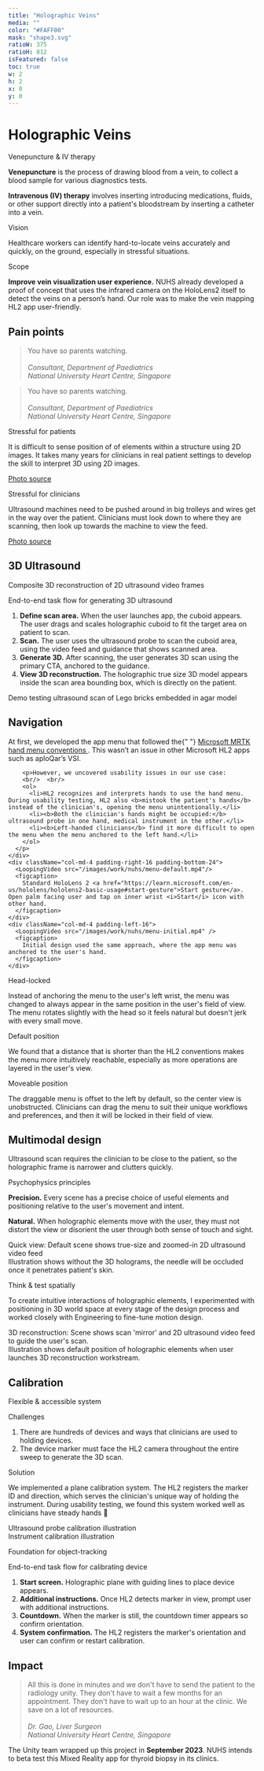 ```yaml
---
title: "Holographic Veins"
media: ""
color: "#FAFF00"
mask: "shape3.svg"
ratioW: 375
ratioH: 812
isFeatured: false
toc: true
w: 2
h: 2
x: 0
y: 0
---
```


<PostLayout>

# Holographic Veins

</PostLayout>

<div className="row d-flex justify-content-between">

<div className="col-md-4 pe-md-4">
  <p className="lesson-header">Venepuncture & IV therapy</p>
  <p>
    <b>Venepuncture</b> is the process of drawing blood from a vein, to collect
    a blood sample for various diagnostics tests.
  </p>
  <p>
    <b>Intravenous (IV) therapy</b> involves inserting introducing medications,
    fluids, or other support directly into a patient's bloodstream by inserting
    a catheter into a vein.
  </p>
</div>

<div className="col-md-4 px-md-4">
  <p className="lesson-header">Vision</p>
  <p>
    Healthcare workers can identify hard-to-locate veins accurately and quickly,
    on the ground, especially in stressful situations.
  </p>
</div>

<div className="col-md-4 ps-md-4">
  <p className="lesson-header">Scope</p>
  <p>
    <b>Improve vein visualization user experience.</b> NUHS already developed a
    proof of concept that uses the infrared camera on the HoloLens2 itself to
    detect the veins on a person’s hand. Our role was to make the vein mapping
    HL2 app user-friendly.
  </p>
</div>

</div>

<div className="row d-flex justify-content-between">
  <div className="row d-flex">
    <h2 id="pain-points">Pain points</h2>
    <div className="col-md-4 padding-right-24">
      <div className="margin-top-60"></div>
      <BlockQuote>
        You have so parents watching.
        <br />
        <br />
        <em className="text-muted small">
          Consultant, Department of Paediatrics
          <br />
          National University Heart Centre, Singapore
        </em>
      </BlockQuote>
      <div className="padding-bottom-24"></div>
      <BlockQuote>
        You have so parents watching.
        <br />
        <br />
        <em className="text-muted small">
          Consultant, Department of Paediatrics
          <br />
          National University Heart Centre, Singapore
        </em>
      </BlockQuote>
    </div>
    <div className="col-md-4 padding-right-24">
      <p className="lesson-header">Stressful for patients</p>
      <MarkdownImage
        src="/images/work/vm/childhand.jpeg"
        width="600px"
        height="400px"
        layout="fill"
      />
      <p className="padding-top-16">
        It is difficult to sense position of of elements within a structure
        using 2D images. It takes many years for clinicians in real patient
        settings to develop the skill to interpret 3D using 2D images.
      </p>
      <figcaption>
        <a href="https://depositphotos.com/photo/doctor-checking-radial-pulse-young-asian-girl-who-visit-hospital-406592490.html">
          Photo source
        </a>
      </figcaption>
    </div>
    <div className="col-md-4 padding-left-24 padding-bottom-24">
      <p className="lesson-header">Stressful for clinicians</p>
      <MarkdownImage
        src="/images/work/vm/emergency.jpeg"
        width="600px"
        height="400px"
        layout="fill"
      />
      <p className="padding-top-16">
        Ultrasound machines need to be pushed around in big trolleys and wires
        get in the way over the patient. Clinicians must look down to where they
        are scanning, then look up towards the machine to view the feed.
      </p>
      <figcaption>
        <a href="https://www.nib.com.au/the-checkup/how-much-does-it-cost-to-call-an-ambulance">
          Photo source
        </a>
      </figcaption>
    </div>
  </div>
</div>

<div className="container-fluid margin-top-36">
<h2 id="3d-ultrasound">3D Ultrasound</h2>
  <div className="row d-flex">
    <div className="col-md-4 padding-right-24">
    <p className="lesson-header">
      Composite 3D reconstruction of 2D ultrasound video frames
    </p>
    <p className="text-black-50 padding-top-16">End-to-end task flow for generating 3D ultrasound</p>
    <ol>
    <li>
      <b>Define scan area.</b> When the user launches app, the cuboid appears. The
      user drags and scales holographic cuboid to fit the target area on patient to
      scan.
    </li>
    <li>
      <b>Scan.</b> The user uses the ultrasound probe to scan the cuboid area, using
      the video feed and guidance that shows scanned area.
    </li>
    <li>
      <b>Generate 3D.</b> After scanning, the user generates 3D scan using the
      primary CTA, anchored to the guidance.
    </li>
    <li>
      <b>View 3D reconstruction.</b> The holographic true size 3D model appears
      inside the scan area bounding box, which is directly on the patient.
    </li>
  </ol>
</div>

<div className="col-md-8">
    <LoopingVideo src="/images/work/nuhs/3drecon.mp4" />
    <figcaption>Demo testing ultrasound scan of Lego bricks embedded in agar model</figcaption>
  </div>
</div>
</div>

<div className="container-fluid margin-top-36">
  <div className="row d-flex">
    <h2 id="nav">Navigation</h2>
    <div className="col-md-4 padding-right-24 padding-bottom-24">
      <p>
       At first, we developed the app menu that followed the{" "}
        <a href="https://learn.microsoft.com/en-us/windows/mixed-reality/design/hand-menu">
          Microsoft MRTK hand menu conventions
        </a>
        . This wasn’t an issue in other Microsoft HL2 apps such as aploQar’s VSI.</p>
        
        <p>However, we uncovered usability issues in our use case:
        <br/>  <br/>
        <ol>
          <li>HL2 recognizes and interprets hands to use the hand menu. During usability testing, HL2 also <b>mistook the patient's hands</b> instead of the clinician's, opening the menu unintentionally.</li>
          <li><b>Both the clinician's hands might be occupied:</b> ultrasound probe in one hand, medical instrument in the other.</li>
          <li><b>Left-handed clinicians</b> find it more difficult to open the menu when the menu anchored to the left hand.</li>
        </ol>
      </p>
    </div>
    <div className="col-md-4 padding-right-16 padding-bottom-24">
      <LoopingVideo src="/images/work/nuhs/menu-default.mp4"/>
      <figcaption>
        Standard HoloLens 2 <a href="https://learn.microsoft.com/en-us/hololens/hololens2-basic-usage#start-gesture">Start gesture</a>. Open palm facing user and tap on inner wrist <i>Start</i> icon with other hand.
      </figcaption>
    </div>
    <div className="col-md-4 padding-left-16">
      <LoopingVideo src="/images/work/nuhs/menu-initial.mp4" />
      <figcaption>
        Initial design used the same approach, where the app menu was anchored to the user's hand.
      </figcaption>
    </div>

  </div>
</div>

<div className="container-fluid margin-top-36">
  <div className="row d-flex">
    <div className="col-md-4 padding-right-24">
      <p className="lesson-header">Head-locked</p>
      <LoopingVideo src="/images/work/nuhs/initialspawn.mp4" />
      <p className="padding-top-16">
        Instead of anchoring the menu to the user's left wrist, the menu was
        changed to always appear in the same position in the user's field of
        view. The menu rotates slightly with the head so it feels natural but doesn't jerk with every small move. 
      </p>
    </div>
    <div className="col-md-4 padding-right-12 padding-left-16 padding-bottom-24">
      <p className="lesson-header">Default position</p>
      <LoopingVideo src="/images/work/nuhs/startscan.mp4" />
      <p className="padding-top-16">
        We found that a distance that is shorter than the HL2 conventions makes the menu more intuitively reachable, especially as more operations are layered in the user's view. 
      </p>
    </div>
    <div className="col-md-4 padding-left-24">
      <p className="lesson-header">Moveable position</p>
      <LoopingVideo src="/images/work/nuhs/draggable.mp4" />
      <p className="padding-top-16">
      The draggable menu is offset to the left by default, so the center view
        is unobstructed. Clinicians can drag the menu to suit their unique workflows and preferences, and then it will be locked in their field of view. 
      </p>
    </div>

  </div>
</div>

<div className="container-fluid margin-top-36">
  <div className="row d-flex">
    <h2 id="multimodal">Multimodal design</h2>
    <div className="col-md-4 padding-right-24">
      <p>
        Ultrasound scan requires the clinician to be close to the patient, so
        the holographic frame is narrower and clutters quickly.
      </p>
      <p className="text-black-50 padding-top-16">Psychophysics principles</p>
      <p>
        <b>Precision.</b> Every scene has a precise choice of useful elements
        and positioning relative to the user's movement and intent.
      </p>
      <p>
        <b>Natural.</b> When holographic elements move with the user, they must
        not distort the view or disorient the user through both sense of touch
        and sight.
      </p>
    </div>
    <div className="col-md-4 padding-right-16 padding-bottom-24">
      <LoopingVideo src="/images/work/nuhs/position-quickview.mp4" />
      <figcaption>
        Quick view: Default scene shows true-size and zoomed-in 2D ultrasound
        video feed
      </figcaption>
    </div>
    <div className="col-md-4 padding-left-16">
      <MarkdownImage
        src="/images/work/nuhs/holotwin-mock.png"
        width="1280"
        height="738px"
        layout="fill"
      />
      <figcaption>
        Illustration shows without the 3D holograms, the needle will be occluded
        once it penetrates patient's skin.
      </figcaption>
    </div>
  </div>
</div>

<div className="container-fluid margin-top-36">
  <div className="row d-flex">
    <div className="col-md-4 padding-right-24">
      <p className="lesson-header">Think & test spatially</p>
      <p>
        To create intuitive interactions of holographic elements, I
        experimented with positioning in 3D world space at every stage of the
        design process and worked closely with Engineering to fine-tune motion
        design.
      </p>
    </div>
    <div className="col-md-4 padding-right-16 padding-bottom-24">
      <LoopingVideo src="/images/work/nuhs/position-3dscan.mp4" />
      <figcaption>
        3D reconstruction: Scene shows scan 'mirror' and 2D ultrasound video feed to guide the user's scan.
      </figcaption>
    </div>
    <div className="col-md-4 padding-left-16">
      <MarkdownImage
        src="/images/work/nuhs/distance.png"
        width="1280px"
        height="734px"
        layout="fill"
      />
      <figcaption>
        Illustration shows default position of holographic elements when user launches 3D reconstruction workstream.
      </figcaption>
    </div>

  </div>
</div>

<div className="container-fluid margin-top-36">
  <div className="row d-flex">
    <h2 id="instrument">Calibration</h2>
    <div className="col-md-4 padding-right-24">
      <p className="lesson-header">Flexible & accessible system</p>
      <p className="text-black-50">Challenges</p>
      <ol>
        <li>
          There are hundreds of devices and ways that clinicians are used to
          holding devices.
        </li>
        <li>
          The device marker must face the HL2 camera throughout the entire sweep
          to generate the 3D scan.
        </li>
      </ol>
      <p className="text-black-50">Solution</p>
      <p>
        We implemented a plane calibration system. The HL2 registers the marker
        ID and direction, which serves the clinician's unique way of holding the
        instrument. During usability testing, we found this system worked well
        as clinicians have steady hands 🎉
      </p>
    </div>
    <div className="col-md-4 padding-right-12 padding-left-12 padding-bottom-24">
      <MarkdownImage
        src="/images/work/nuhs/usprobe-calibration.png"
        width="959px"
        height="622px"
        layout="fill"
      />
      <figcaption>Ultrasound probe calibration illustration</figcaption>
    </div>
    <div className="col-md-4 padding-left-24">
      <MarkdownImage
        src="/images/work/nuhs/instrument-calibration.png"
        width="1248px"
        height="834px"
        layout="fill"
      />
      <figcaption>Instrument calibration illustration</figcaption>
    </div>
  </div>
</div>

<div className="container-fluid margin-top-36">
  <div className="row d-flex">
    <div className="col-md-4 padding-right-24">
      <p className="lesson-header">Foundation for object-tracking</p>
      <p className="text-black-50">
        End-to-end task flow for calibrating device
      </p>
      <ol>
        <li>
          <b>Start screen.</b> Holographic plane with guiding lines to place
          device appears.
        </li>
        <li>
          <b>Additional instructions.</b> Once HL2 detects marker in view,
          prompt user with additional instructions.
        </li>
        <li>
          <b>Countdown.</b> When the marker is still, the countdown timer
          appears so confirm orientation.
        </li>
        <li>
          <b>System confirmation.</b> The HL2 registers the marker's orientation
          and user can confirm or restart calibration.
        </li>
      </ol>
    </div>
    <div className="col-md-8">
      <LoopingVideo src="/images/work/nuhs/calibrate-panel.mp4" />
    </div>
  </div>
</div>

<PostLayout>

## Impact

<BlockQuote>
  All this is done in minutes and we don't have to send the patient to the
  radiology unity. They don't have to wait a few months for an appointment. They
  don't have to wait up to an hour at the clinic. We save on a lot of resources.
  <br />
  <br />
  <em className="text-muted small">
    Dr. Gao, Liver Surgeon
    <br />
    National University Heart Centre, Singapore
  </em>
</BlockQuote>

<p className="margin-top-36">
  The Unity team wrapped up this project in <b>September 2023</b>. NUHS intends
  to beta test this Mixed Reality app for thyroid biopsy in its clinics.
</p>

</PostLayout>
